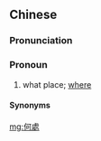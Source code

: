 {{also|何处}}
==Chinese==
{{zh-forms|s=何处}}

===Pronunciation===
{{zh-pron
|m=héchù
|c=ho4 cyu3
|h=pfs=hò-chhu
|mn=hô-chhù
|cat=pron
}}

===Pronoun===
{{zh-pronoun}}

# {{lb|zh|literary}} what place; [[where]]

====Synonyms====
{{zh-dial|哪裡}}

[[mg:何處]]